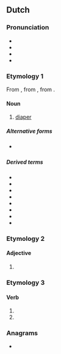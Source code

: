 ==Dutch==

===Pronunciation===
* {{IPA|lang=nl|/ˈlœy̯.ər/}}
* {{audio|Nl-luier.ogg|Audio|lang=nl}}
* {{hyphenation|lang=nl|lui|er}}
* {{rhyme|lang=nl|œy̯ər}}

===Etymology 1===
From {{inh|nl|dum|ludere}}, from {{inh|nl|odt|*lūthara}}, from {{inh|nl|gem-pro|*lūþarō}}.

====Noun====
{{nl-noun|m|-s|luiertje}}

# [[diaper]]

=====Alternative forms=====
* {{l|nl|luur}} {{qualifier|dialectal}}

=====Derived terms=====
* {{l|nl|babyluier}}
* {{l|nl|incontinentieluier}}
* {{l|nl|kinderluier}}
* {{l|nl|luierbroekje}}
* {{l|nl|luiercentrale}}
* {{l|nl|luiermand}}
* {{l|nl|luierstoel}}
* {{l|nl|wegwerpluier}}

===Etymology 2===

====Adjective====
{{head|nl|adjective form}}

# {{nl-adj form of|comp|lui}}

===Etymology 3===

====Verb====
{{nl-verb-form}}

# {{nl-verb form of|p=1|n=sg|t=pres|m=ind|luieren}}
# {{nl-verb form of|m=imp|luieren}}

===Anagrams===
* {{l|nl|ruile}}